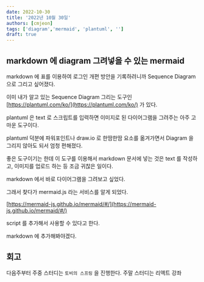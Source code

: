 ```yaml
---
date: 2022-10-30
title: '2022년 10월 30일'
authors: [cmjeon]
tags: ['diagram','mermaid', 'plantuml', '']
draft: true
---
```


<script src="https://cdnjs.cloudflare.com/ajax/libs/mermaid/6.0.0/mermaid.js"></script>

## markdown 에 diagram 그려넣을 수 있는 mermaid

markdown 에 표를 이용하여 로그인 개편 방안을 기록하려니까 Sequence Diagram 으로 그리고 싶어졌다.

이미 내가 알고 있는 Sequence Diagram 그리는 도구인 [https://plantuml.com/ko/](https://plantuml.com/ko/) 가 있다.

plantuml 은 text 로 스크립트를 입력하면 이미지로 된 다이어그램을 그려주는 아주 고마운 도구이다.

plantuml 덕분에 파워포인트나 draw.io 로 한땀한땀 요소를 옮겨가면서 Diagram 을 그리지 않아도 되서 엄청 편해졌다.

좋은 도구이기는 한데 이 도구를 이용해서 markdown 문서에 넣는 것은 text 를 작성하고, 이미지를 업로드 하는 등 조금 귀찮은 일이다.

markdown 에서 바로 다이어그램을 그려보고 싶었다.

그래서 찾다가 mermaid.js 라는 서비스를 알게 되었다.

[https://mermaid-js.github.io/mermaid/#/](https://mermaid-js.github.io/mermaid/#/)

script 를 추가해서 사용할 수 있다고 한다.

markdown 에 추가해봐야겠다.

## 회고

다음주부터 주중 스터디는 `토비의 스프링` 을 진행한다.
주말 스터디는 리액트 강좌
